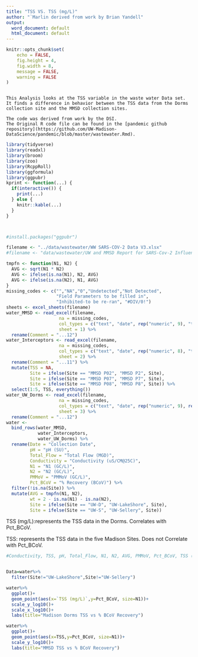 ---
title: "TSS VS. TSS (mg/L)"
author: "`Marlin derived from work by Brian Yandell"
output:
  word_document: default
  html_document: default
---

```{r setup, include=FALSE}
knitr::opts_chunk$set(
	echo = FALSE,
	fig.height = 4,
	fig.width = 8,
	message = FALSE,
	warning = FALSE
)
```

```

This Analysis looks at the TSS variable in the waste water Data set. It finds a difference in behavior between the TSS data from the Dorms collection site and the MMSD collection sites.

The code was derived from work by the DSI.
The Original R code file can be found in the [pandemic github repository](https://github.com/UW-Madison-DataScience/pandemic/blob/master/wastewater.Rmd).
```




```{r}
library(tidyverse)
library(readxl)
library(broom)
library(zoo)
library(RcppRoll)
library(ggformula)
library(ggpubr)
kprint <- function(...) {
  if(interactive()) {
    print(...)
  } else {
    knitr::kable(...)
  }
}



#install.packages("ggpubr")
```

```{r 2}
filename <- "../data/wastewater/WW SARS-COV-2 Data V3.xlsx"
#filename <- "data/wastewater/UW and MMSD Report for SARS-Cov-2 Influent Samples 12.08.20vFinal.xlsx"
```

```{r warning = FALSE, message = FALSE}
tmpfn <- function(N1, N2) {
  AVG <- sqrt(N1 * N2)
  AVG <- ifelse(is.na(N1), N2, AVG)
  AVG <- ifelse(is.na(N2), N1, AVG)
}
missing_codes <- c("","NA","0","Undetected","Not Detected",
                   "Field Parameters to be filled in", 
                   "Inhibited-to be re-ran", "#DIV/0!")
sheets <- excel_sheets(filename)
water_MMSD <- read_excel(filename,
                    na = missing_codes,
                    col_types = c("text", "date", rep("numeric", 9), "text"),
                    sheet = 1) %>%
  rename(Comment = "...12")
water_Interceptors <- read_excel(filename,
                    na = missing_codes,
                    col_types = c("text", "date", rep("numeric", 8), "text"),
                    sheet = 2) %>%
  rename(Comment = "...11") %>%
  mutate(TSS = NA,
         Site = ifelse(Site == "MMSD P02", "MMSD P2", Site),
         Site = ifelse(Site == "MMSD P07", "MMSD P7", Site),
         Site = ifelse(Site == "MMSD P08", "MMSD P8", Site)) %>%
  select(1:5, TSS, everything())
water_UW_Dorms <- read_excel(filename,
                    na = missing_codes,
                    col_types = c("text", "date", rep("numeric", 9), rep("text", 1)),
                    sheet = 3) %>%
  rename(Comment = "...12")
water <- 
  bind_rows(water_MMSD,
            water_Interceptors,
            water_UW_Dorms) %>%
  rename(Date = "Collection Date",
         pH = "pH (SU)",
         Total_Flow = "Total Flow (MGD)",
         Conductivity = "Conductivity (uS/CM@25C)",
         N1 = "N1 (GC/L)",
         N2 = "N2 (GC/L)",
         PMMoV = "PMMoV (GC/L)",
         Pct_BCoV = "% Recovery (BCoV)") %>%
  filter(!is.na(Site)) %>%
  mutate(AVG = tmpfn(N1, N2),
         wt = 2 - is.na(N1) - is.na(N2),
         Site = ifelse(Site == "UW-D", "UW-LakeShore", Site),
         Site = ifelse(Site == "UW-S", "UW-Sellery", Site))
```


TSS (mg/L):represents the TSS data in the Dorms. Correlates with Pct_BCoV.

TSS: represents the TSS data in the five Madison Sites. Does not Correlate with Pct_BCoV.


```{r}
#Conductivity, TSS, pH, Total_Flow, N1, N2, AVG, PMMoV, Pct_BCoV, TSS (mg/L)


Data=water%>%
  filter(Site!="UW-LakeShore",Site!="UW-Sellery")

water%>%
  ggplot()+
  geom_point(aes(x=`TSS (mg/L)`,y=Pct_BCoV, size=N1))+
  scale_y_log10()+
  scale_x_log10()+
  labs(title="Madison Dorms TSS vs % BCoV Recovery")

water%>%
  ggplot()+
  geom_point(aes(x=TSS,y=Pct_BCoV, size=N1))+
  scale_y_log10()+
  labs(title="MMSD TSS vs % BCoV Recovery")
```